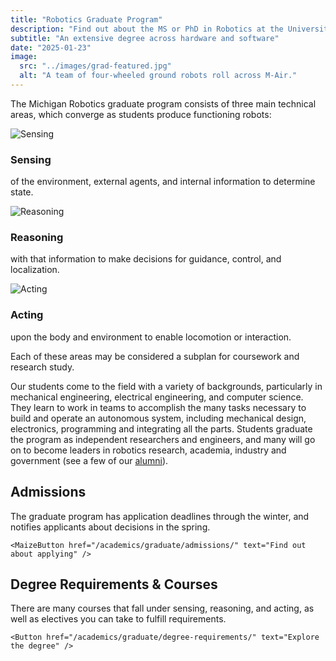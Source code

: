 ```yaml
---
title: "Robotics Graduate Program"
description: "Find out about the MS or PhD in Robotics at the University of Michigan."
subtitle: "An extensive degree across hardware and software"
date: "2025-01-23"
image:
  src: "../images/grad-featured.jpg"
  alt: "A team of four-wheeled ground robots roll across M-Air."
---
```



The Michigan Robotics graduate program consists of <span class="text-arboretumBlue dark:text-maize font-semibold">three main technical areas</span>, which converge as students produce functioning robots:

<div class="grid grid-cols-1 md:grid-cols-3 gap-4">
  <div class="flex flex-col items-center bg-gray-50 dark:bg-blue-950/30 rounded-md p-4 pb-2 border-l-2 border-maize dark:border-arboretumBlue">
    <Image src={sensing} alt="Sensing" class="mt-0 h-64 w-full object-cover rounded-sm" />
    <div class="w-full">
      <h3 class="text-arboretumBlue dark:text-maize text-xl my-2 font-semibold mt-0">Sensing</h3>
      <p class="text-left">of the environment, external agents, and internal information to determine state.</p>
    </div>
  </div>

  <div class="flex flex-col items-center bg-gray-50 dark:bg-blue-950/30 rounded-md p-4 pb-2 border-l-2 border-maize dark:border-arboretumBlue">
    <Image src={reasoning} alt="Reasoning" class="mt-0 h-64 w-full object-cover rounded-sm" />
    <div class="w-full">
      <h3 class="text-arboretumBlue dark:text-maize text-xl my-2 font-semibold mt-0">Reasoning</h3>
      <p class="text-left">with that information to make decisions for guidance, control, and localization.</p>
    </div>
  </div>

  <div class="flex flex-col items-center bg-gray-50 dark:bg-blue-950/30 rounded-md p-4 pb-2 border-l-2 border-maize dark:border-arboretumBlue">
    <Image src={acting} alt="Acting" class="mt-0 h-64 w-full object-cover rounded-sm" />
    <div class="w-full">
      <h3 class="text-arboretumBlue dark:text-maize text-xl my-2 font-semibold mt-0">Acting</h3>
      <p class="text-left">upon the body and environment to enable locomotion or interaction.</p>
    </div>
  </div>
</div>

Each of these areas may be considered a subplan for coursework and research study.

Our students come to the field with a variety of backgrounds, particularly in mechanical engineering, electrical engineering, and computer science. They learn to work in teams to accomplish the many tasks necessary to build and operate an autonomous system, including mechanical design, electronics, programming and integrating all the parts. Students graduate the program as independent researchers and engineers, and many will go on to become leaders in robotics research, academia, industry and government (see a few of our [alumni](/people/alumni/)).

<TwoColumn>
  <div slot="left">
    <h2>Admissions</h2>
    The graduate program has application deadlines through the winter, and notifies applicants about decisions in the spring.

    <MaizeButton href="/academics/graduate/admissions/" text="Find out about applying" />


  </div>

  <div slot="right">
    <h2>Degree Requirements & Courses</h2>
    There are many courses that fall under sensing, reasoning, and acting, as well as electives you can take to fulfill requirements.

    <Button href="/academics/graduate/degree-requirements/" text="Explore the degree" />
  
  </div>
</TwoColumn>

<VideoCenter url="https://youtube.com/shorts/QD95cwtS_Jg" caption="
Students in ROB 550 cover the basics of robotic sensing, reasoning, and acting in several labs over the course: here the designs to take the ball to the net varied greatly, from hook shots to tension-storing contraptions from downtown. These basics help them excel throughout their robotics graduate degrees and research projects." />